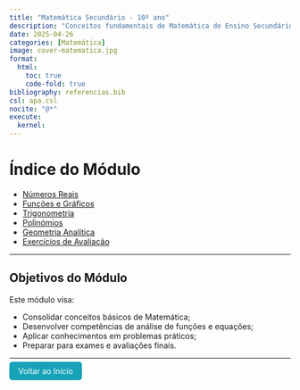```yaml
---
title: "Matemática Secundário - 10º ano"
description: "Conceitos fundamentais de Matemática do Ensino Secundário."
date: 2025-04-26
categories: [Matemática]
image: cover-matematica.jpg
format:
  html:
    toc: true
    code-fold: true
bibliography: referencias.bib
csl: apa.csl
nocite: "@*"
execute:
  kernel: 
---
```


# Índice do Módulo

- [Números Reais](numeros-reais.qmd)
- [Funções e Gráficos](funcoes-graficos.qmd)
- [Trigonometria](trigonometria.qmd)
- [Polinómios](polinomios.qmd)
- [Geometria Analítica](geometria-analitica.qmd)
- [Exercícios de Avaliação](avaliacao-matematica.qmd)

---

## Objetivos do Módulo

Este módulo visa:

- Consolidar conceitos básicos de Matemática;
- Desenvolver competências de análise de funções e equações;
- Aplicar conhecimentos em problemas práticos;
- Preparar para exames e avaliações finais.

---

<p><a href="../../index.html" style="padding: 8px 16px; background-color: #17a2b8; color: white; border-radius: 5px; text-decoration: none;">Voltar ao Início</a></p>

